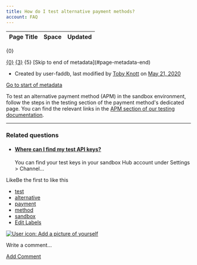 ```yaml
---
title: How do I test alternative payment methods?
account: FAQ 
---
```


<table class="aui"> <thead> <tr class="header"> <th class="search-result-title">Page Title</th> <th class="search-result-space">Space</th> <th class="search-result-date">Updated</th> </tr> </thead> </table> <p class="search-result-count">{0}</p> <tr class="search-result"> <td class="search-result-title"><a href="{1}" class="content-type-{2}"><span>{0}</span></a></td> <td class="search-result-space"><a class="space" href="/display/{4}/" title="{3}">{3}</a></td> <td class="search-result-date"><span class="date" title="{6}">{5}</span></td> </tr> [Skip to end of metadata](#page-metadata-end)

*   Created by user-faddb, last modified by [Toby Knott](    /display/~toby.knott
    ) on [May 21, 2020](/pages/diffpagesbyversion.action?pageId=721138&selectedPageVersions=3&selectedPageVersions=4 "Show changes")

[Go to start of metadata](#page-metadata-start)

To test an alternative payment method (APM) in the sandbox environment, follow the steps in the testing section of the payment method's dedicated page. You can find the relevant links in the [APM section of our testing documentation](/display/DOCS/APM+testing).

* * *

### Related questions

*   #### [Where can I find my test API keys?](/pages/viewpage.action?pageId=720947)
    
    You can find your test keys in your sandbox Hub account under Settings > Channel...

LikeBe the first to like this

*   [test](/label/FAQ/test)
*   [alternative](/label/FAQ/alternative)
*   [payment](/label/FAQ/payment)
*   [method](/label/FAQ/method)
*   [sandbox](/label/FAQ/sandbox)
*   [Edit Labels](# "Edit Labels (Type 'l')")

[![User icon: Add a picture of yourself](/s/en_GB/7901/abf7b35644d5a5d1d7e4b0969a83e8eb2b569fb5/_/images/icons/profilepics/add_profile_pic.svg)](/users/profile/editmyprofilepicture.action)

Write a comment…

[Add Comment](/pages/viewpage.action?pageId=721138&showComments=true&showCommentArea=true#addcomment)
